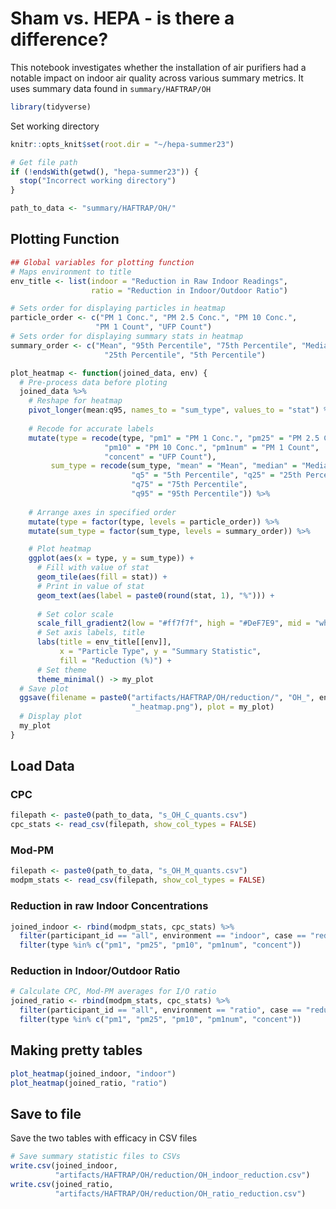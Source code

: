 # Sham vs. HEPA - is there a difference?
This notebook investigates whether the installation of air purifiers had a notable impact on indoor air quality across various summary metrics. It uses summary data found in `summary/HAFTRAP/OH`

```r
library(tidyverse)
```

Set working directory
```r
knitr::opts_knit$set(root.dir = "~/hepa-summer23")
```

```r
# Get file path
if (!endsWith(getwd(), "hepa-summer23")) {
  stop("Incorrect working directory")
}
```

```r
path_to_data <- "summary/HAFTRAP/OH/"
```

## Plotting Function
```r
## Global variables for plotting function
# Maps environment to title
env_title <- list(indoor = "Reduction in Raw Indoor Readings", 
                  ratio = "Reduction in Indoor/Outdoor Ratio")

# Sets order for displaying particles in heatmap
particle_order <- c("PM 1 Conc.", "PM 2.5 Conc.", "PM 10 Conc.", 
                   "PM 1 Count", "UFP Count")
# Sets order for displaying summary stats in heatmap
summary_order <- c("Mean", "95th Percentile", "75th Percentile", "Median",
                     "25th Percentile", "5th Percentile")

plot_heatmap <- function(joined_data, env) {
  # Pre-process data before ploting
  joined_data %>%
    # Reshape for heatmap
    pivot_longer(mean:q95, names_to = "sum_type", values_to = "stat") %>%
    
    # Recode for accurate labels
    mutate(type = recode(type, "pm1" = "PM 1 Conc.", "pm25" = "PM 2.5 Conc.", 
                     "pm10" = "PM 10 Conc.", "pm1num" = "PM 1 Count",
                     "concent" = "UFP Count"),
         sum_type = recode(sum_type, "mean" = "Mean", "median" = "Median",
                           "q5" = "5th Percentile", "q25" = "25th Percentile",
                           "q75" = "75th Percentile", 
                           "q95" = "95th Percentile")) %>%
    
    # Arrange axes in specified order
    mutate(type = factor(type, levels = particle_order)) %>%
    mutate(sum_type = factor(sum_type, levels = summary_order)) %>%

    # Plot heatmap
    ggplot(aes(x = type, y = sum_type)) +
      # Fill with value of stat
      geom_tile(aes(fill = stat)) +
      # Print in value of stat
      geom_text(aes(label = paste0(round(stat, 1), "%"))) +
    
      # Set color scale
      scale_fill_gradient2(low = "#ff7f7f", high = "#DeF7E9", mid = "white") +
      # Set axis labels, title
      labs(title = env_title[[env]], 
           x = "Particle Type", y = "Summary Statistic", 
           fill = "Reduction (%)") +
      # Set theme
      theme_minimal() -> my_plot
  # Save plot
  ggsave(filename = paste0("artifacts/HAFTRAP/OH/reduction/", "OH_", env,
                           "_heatmap.png"), plot = my_plot)
  # Display plot
  my_plot
}
```

## Load Data
### CPC
```r
filepath <- paste0(path_to_data, "s_OH_C_quants.csv")
cpc_stats <- read_csv(filepath, show_col_types = FALSE)
```

### Mod-PM
```r
filepath <- paste0(path_to_data, "s_OH_M_quants.csv")
modpm_stats <- read_csv(filepath, show_col_types = FALSE)
```

### Reduction in raw Indoor Concentrations
```r
joined_indoor <- rbind(modpm_stats, cpc_stats) %>%
  filter(participant_id == "all", environment == "indoor", case == "redu") %>%
  filter(type %in% c("pm1", "pm25", "pm10", "pm1num", "concent"))
```

### Reduction in Indoor/Outdoor Ratio
```r
# Calculate CPC, Mod-PM averages for I/O ratio
joined_ratio <- rbind(modpm_stats, cpc_stats) %>%
  filter(participant_id == "all", environment == "ratio", case == "redu") %>%
  filter(type %in% c("pm1", "pm25", "pm10", "pm1num", "concent"))
```

## Making pretty tables
```r
plot_heatmap(joined_indoor, "indoor")
plot_heatmap(joined_ratio, "ratio")
```



## Save to file
Save the two tables with efficacy in CSV files
```r
# Save summary statistic files to CSVs
write.csv(joined_indoor,
          "artifacts/HAFTRAP/OH/reduction/OH_indoor_reduction.csv")
write.csv(joined_ratio,
          "artifacts/HAFTRAP/OH/reduction/OH_ratio_reduction.csv")
```

